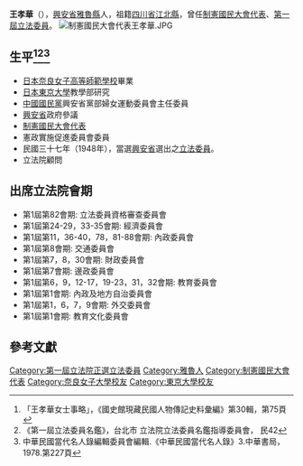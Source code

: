 {{Infobox Officeholder
|姓名=王孝華
|圖像=File:立法委員王孝華（民42年）.JPG
|圖像大小=200px
|圖像說明=民42《第一屆立法委員名鑑》中的王孝華肖像
| 字       = 
| 號       = 
| 別名     = 
| 出生名   = 
| 出生日期 = 1922年6月29日
| 出生地點 = 
| 逝世日期 = 2005年3月11日
| 逝世地點 = 
| 死因     = 
| 墓地     = 
| 墓地座標 = 
| 籍貫     = 
| 國籍     = 
| 公民權   = 
| 政黨     = 
| 其他政黨 = 
| 身高     = 
| 配偶     = 
| 伴侶     = 
| 兒女     = 女雨新（曼悌）
| 父母     = 父王珣
| 親屬     = 女婿潘尚仁、外孫潘高峰（上海鼎堅投資管理有限公司合伙人）、外孫女潘鴻竹
| 居住地   = 
| 學歷     = 
| 母校     = 
| 職業     = 
| 專業     = 
| 知名原因 = 
| 著作     = 
| 宗教信仰 = 
| 獲獎     = 
| 簽名     = [[File:國民大會代表王孝華的簽章.PNG|thumb]]
| 腳註     = 
| past     = 
}}
'''王孝華'''（{{bd|1922年|6月29日|2005年|3月11日}}），[[興安省|興安省]][[雅魯縣|雅魯縣]]人，祖籍[[四川省|四川省]][[江北縣|江北縣]]，曾任[[制憲國民大會代表|制憲國民大會代表]]、[[第1屆中華民國立法委員|第一屆立法委員]]。
[[File:制憲國民大會代表王孝華.JPG|thumb]]
== 生平<ref>「王孝華女士事略」，《國史館現藏民國人物傳記史料彙編》第30輯，第75頁</ref><ref>《第一屆立法委員名鑑》，台北市 立法院立法委員名鑑指導委員會， 民42</ref><ref>中華民國當代名人錄編輯委員會編輯.《中華民國當代名人錄》3.中華書局，1978.第227頁</ref> ==
* [[日本|日本]][[奈良女子高等師範學校|奈良女子高等師範學校]]畢業
* [[日本|日本]][[東京大學|東京大學]]教學部研究
* [[中國國民黨|中國國民黨]]興安省黨部婦女運動委員會主任委員
* [[興安省|興安省]]政府參議
* [[制憲國民大會代表|制憲國民大會代表]]
* 憲政實施促進委員會委員
* 民國三十七年（1948年），當選[[興安省|興安省]]選出之[[第1屆中華民國立法委員|立法委員]]。
* 立法院顧問

== 出席立法院會期 ==
* 第1屆第82會期: 立法委員資格審查委員會
* 第1屆第24-29，33-35會期: 經濟委員會
* 第1屆第11，36-40，78，81-88會期: 內政委員會
* 第1屆第8會期: 交通委員會
* 第1屆第7，8，30會期: 財政委員會
* 第1屆第7會期: 邊政委員會
* 第1屆第6，9，12-17，19-23，31，32會期: 教育委員會
* 第1屆第1會期: 內政及地方自治委員會
* 第1屆第1，6，7，9會期: 外交委員會
* 第1屆第1會期: 教育文化委員會

== 參考文獻 ==
{{reflist}}
{{中華民國第一屆立法委員}}
[[Category:第一屆立法院正選立法委員|Category:第一屆立法院正選立法委員]]
[[Category:雅魯人|Category:雅魯人]]
[[Category:制憲國民大會代表|Category:制憲國民大會代表]]
[[Category:奈良女子大學校友|Category:奈良女子大學校友]]
[[Category:東京大學校友|Category:東京大學校友]]